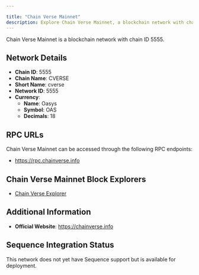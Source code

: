```yaml
---

title: "Chain Verse Mainnet"
description: Explore Chain Verse Mainnet, a blockchain network with chain ID 5555. Learn about its native currency, Oasys, and how to interact with the network.
---
```




Chain Verse Mainnet is a blockchain network with chain ID 5555.

## Network Details

- **Chain ID**: 5555
- **Chain Name**: CVERSE
- **Short Name**: cverse
- **Network ID**: 5555
- **Currency**: 
  - **Name**: Oasys
  - **Symbol**: OAS
  - **Decimals**: 18

## RPC URLs

Chain Verse Mainnet can be accessed through the following RPC endpoints:

- https://rpc.chainverse.info

## Chain Verse Mainnet Block Explorers

- [Chain Verse Explorer](https://explorer.chainverse.info)

## Additional Information

- **Official Website**: https://chainverse.info

## Sequence Integration Status

This network does not yet have Sequence support but is available for deployment.

